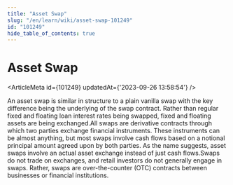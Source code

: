 ```yaml
---
title: "Asset Swap"
slug: "/en/learn/wiki/asset-swap-101249"
id: "101249"
hide_table_of_contents: true
---
```



# Asset Swap

<ArticleMeta id={101249} updatedAt={'2023-09-26 13:58:54'} />
<div className='border-solid border-b border-t-0 my-4 border-[var(--ifm-color-gray-300)]' />

An asset swap is similar in structure to a plain vanilla swap with the key difference being the underlying of the swap contract. Rather than regular fixed and floating loan interest rates being swapped, fixed and floating assets are being exchanged.All swaps are derivative contracts through which two parties exchange financial instruments. These instruments can be almost anything, but most swaps involve cash flows based on a notional principal amount agreed upon by both parties. As the name suggests, asset swaps involve an actual asset exchange instead of just cash flows.Swaps do not trade on exchanges, and retail investors do not generally engage in swaps. Rather, swaps are over-the-counter (OTC) contracts between businesses or financial institutions.
